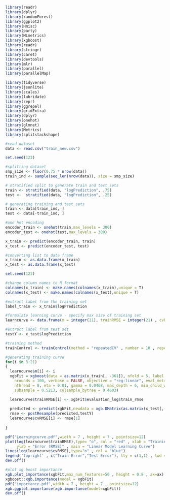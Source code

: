 ```{r}
library(readr)
library(dplyr)
library(randomForest)
library(ggplot2)
library(Hmisc)
library(party)
library(MLmetrics)
library(xgboost)
library(readr)
library(stringr)
library(caret)
library(devtools)
library(mlr)
library(parallel)
library(parallelMap)

library(tidyverse)
library(jsonlite)
library(scales)
library(lubridate)
library(repr)
library(ggrepel)
library(gridExtra)
library(dplyr)
library(onehot)
library(glmnet)
library(Metrics)
library(splitstackshape)
```

```{r}
#read dataset
data <- read.csv("train_new.csv")

set.seed(123)

#splitting dataset
smp_size <- floor(0.75 * nrow(data))
train_ind <- sample(seq_len(nrow(data)), size = smp_size)

# stratified split to generate train and test sets
train <- stratified(data, "logPrediction", .75)
test <-  stratified(data, "logPrediction", .25)

# generating training and test sets
train <- data[train_ind, ]
test <- data[-train_ind, ]

```

```{r}
#one hot encoding
encoder_train <- onehot(train,max_levels = 300)
encoder_test <- onehot(test,max_levels = 300)

x_train <- predict(encoder_train, train)
x_test <- predict(encoder_test, test)

#converting list to data frame
x_train <- as.data.frame(x_train)
x_test <- as.data.frame(x_test)

set.seed(123)

#change column names to R format
colnames(x_train) <- make.names(colnames(x_train),unique = T)
colnames(x_test) <- make.names(colnames(x_test),unique = T)

#extract label from the training set
label_train <- x_train$logPrediction

#formulate learning curve - specify max size of training set
learncurve <- data.frame(m = integer(21), trainRMSE = integer(21) , cvRMSE = integer(21))

#extract label from test set
testY <- x_test$logPrediction

#training method
trainControl <- trainControl(method = "repeatedCV" , number = 10 , repeats = 3)

#generating training curve
for(i in 3:21)
{
  learncurve$m[i] <- i
  xgbFit = xgboost(data = as.matrix(x_train[, -361]), nfold = 5, label = x_train[,361], 
    nrounds = 100, verbose = FALSE, objective = "reg:linear", eval_metric = "rmse", 
    nthread = 8, eta = 0.01, gamma = 0.0468, max_depth = 6, min_child_weight = 1.7817, 
    subsample = 0.5213, colsample_bytree = 0.4603)

  learncurve$trainRMSE[i] <- xgbFit$evaluation_log$train_rmse
  
  predicted <- predict(xgbFit,newdata = xgb.DMatrix(as.matrix(x_test[,-361])))
  rmse <- postResample(predicted,testY)
  learncurve$cvRMSE[i] <- rmse[1]
  
}

pdf("Learningcurve.pdf",width = 7 , height = 7 , pointsize=12)
plot(log(learncurve$trainRMSE),type= "o", col = "red" , xlab = "Training set size" ,
     ylab = "Error (RMSE)" , main = "Linear Model Learning Curve")
lines(log(learncurve$cvRMSE),type="o" , col = "blue")
legend('topright' , c("Train Error","Test Error"), lty = c(1,1) , lwd = c(2.5,2.5), col = c("red","blue"))
dev.off()

#plot xg boost importance 
xgb.plot_importance(xgbFit,max_num_features=50 , height = 0.8 , ax=ax)
xgboost::xgb.importance(model = xgbFit)
pdf("importance.pdf",width = 7 , height = 7 , pointsize=12)
xgb.ggplot.importance(xgb.importance(model=xgbFit))
dev.off()

```
